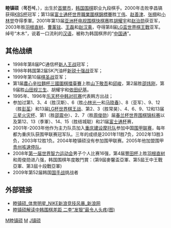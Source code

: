 '''睦镇硕'''（'''목진석'''，{{bd|1980年|1月20日|||catIdx=M}}），出生於[[首爾市|首爾市]]，[[韩国|韩国]][[围棋|围棋]]职业九段棋手。2000年击败李昌镐获得[[KBS杯|KBS杯]]冠军；第13届[[富士通杯世界職業圍棋錦標賽|富士通杯世界職業圍棋錦標賽]]胜[[丁伟_(围棋棋手)|丁伟]]、[[赵善津|赵善津]]、[[张栩|张栩]]和[[小林觉|小林觉]]夺得季軍。2001年第13届[[亚洲杯电视围棋快棋赛|亚洲杯电视围棋快棋赛]]胜[[胡耀宇|胡耀宇]]和[[赵治勋|赵治勋]]获亚军，2003年胜[[羽根直树|羽根直树]]、[[曹薰铉|曹薰铉]]、[[王磊_(围棋棋手)|王磊]]和[[赵汉乘|赵汉乘]]，夺得第8届[[LG盃世界棋王戰|LG盃世界棋王戰]]亚军。绰号“木木”，说着一口流利的[[汉语|汉语]]，被称为韩国棋界的“[[中国通|中国通]]”。
 
==其他战绩==
*1998年第8届PC通信杯[[新人王战|新人王战]]冠军；
*1998年韩国第2届SK汽油杯[[新锐十强战|新锐十强战]]亚军；
*1999年第10届[[棋圣战|棋圣战]]亚军；
*第1届[[農心辛拉麵杯三國圍棋擂臺賽|農心辛拉麵杯三國圍棋擂臺賽]]上胜[[山下敬吾|山下敬吾]]和[[邱峻|邱峻]]，第2届胜[[邵炜刚|邵炜刚]]，第9届胜[[山田规三生|山田规三生]]、胡耀宇和[[依田纪基|依田纪基]]。
*1995年、1996年[[乐天杯中韩对抗赛|乐天杯中韩对抗赛]]代表韩方出战；
*参加过第1、3、4（胜汉斯）、6（胜[[小林光一|小林光一]]和[[马晓春|马晓春]]）、8（亚军）、9、12（胜[[彭荃|彭荃]]）和13届[[LG杯世界棋王战|LG杯世界棋王战]]、第2、3（胜常昊）、4、6、9、12和13届[[三星火灾杯|三星火灾杯]]、第1（胜[[邵震中|邵震中]]）、2、7（胜[[周俊勋|周俊勋]]）届[[春兰杯世界围棋锦标赛|春兰杯世界围棋锦标赛]]以及第12、13（季軍）、14、15（胜结城聪）和21届[[富士通杯|富士通杯]]赛，
*2001年-2003年他作为主力队员加入[[重庆建设摩托队|重庆建设摩托队]]参加中国[[围甲联赛|围甲联赛]]，每年都为重庆队获围甲联赛冠军队。三年的成绩是2001年11胜7负，2002年13胜3负，2003年12胜1负。2004年睦镇硕没有参加围甲联赛。2005年他加盟围甲[[贵州咳速停队|贵州咳速停队]]。
*2008年[[第一届世界智力运动会|第一届世界智力运动会]]男子个人比赛16强，第4届[[豐田杯|豐田杯]]上胜[[羽根直树|羽根直树]]和周俊勋进八强，韩国围棋年度敢鬥賞：(第9屆麥馨盃亞軍、第5屆王中王戰亞軍、第3屆十段戰亞軍)
*2009年第52届韩国[[国手战|国手战]]挑战者

==外部链接==
{{韩国围棋棋手|睦鎭碩|목진석|1093}}
*[http://sports.sina.com.cn/star/muzhenshuo/ 睦镇硕_体育明星_NIKE新浪竞技风暴_新浪网] {{Wayback|url=http://sports.sina.com.cn/star/muzhenshuo/ |date=20190829203838 }}
*[https://web.archive.org/web/20081204154148/http://www.eweiqi.com/news/html/4237.asp 睦镇硕解读中韩围棋差距 二李“发狠”最令人头疼(图)]

[[Category:韩国围棋棋手|M睦镇硕]]
[[Category:首爾特別市出身人物|M]]
[[Category:睦姓|J镇硕]]